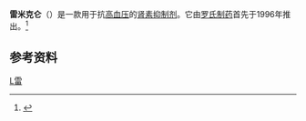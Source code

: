 {{medical}}
{{drugbox
| verifiedrevid = 408987039
|IUPAC_name= (2''S'')-2-[(2''R'')-2-benzyl-3-(2-methylpropane-2-sulfonyl)propanamido]-''N''-[(2''R'',3''S'',4''R'')-1-cyclohexyl-4-cyclopropyl-3,4-dihydroxybutan-2-yl]-3-(1''H''-imidazol-4-yl)propanamide
|image=Remikiren.svg
| ChemSpiderID_Ref = {{chemspidercite|correct|chemspider}}
| ChemSpiderID = 4884377
| InChI = 1/C33H50N4O6S/c1-33(2,3)44(42,43)20-25(16-22-10-6-4-7-11-22)31(40)37-28(18-26-19-34-21-35-26)32(41)36-27(17-23-12-8-5-9-13-23)30(39)29(38)24-14-15-24/h4,6-7,10-11,19,21,23-25,27-30,38-39H,5,8-9,12-18,20H2,1-3H3,(H,34,35)(H,36,41)(H,37,40)/t25-,27+,28+,29+,30-/m1/s1
| InChIKey = UXIGZRQVLGFTOU-VQXQMPIVBV
| smiles = O=S(=O)(C(C)(C)C)C[C@H](C(=O)N[C@H](C(=O)N[C@@H](CC1CCCCC1)[C@@H](O)[C@@H](O)C2CC2)Cc3cncn3)Cc4ccccc4
| ChEMBL_Ref = {{ebicite|correct|EBI}}
| ChEMBL = 31601
| StdInChI_Ref = {{stdinchicite|correct|chemspider}}
| StdInChI = 1S/C33H50N4O6S/c1-33(2,3)44(42,43)20-25(16-22-10-6-4-7-11-22)31(40)37-28(18-26-19-34-21-35-26)32(41)36-27(17-23-12-8-5-9-13-23)30(39)29(38)24-14-15-24/h4,6-7,10-11,19,21,23-25,27-30,38-39H,5,8-9,12-18,20H2,1-3H3,(H,34,35)(H,36,41)(H,37,40)/t25-,27+,28+,29+,30-/m1/s1
| StdInChIKey_Ref = {{stdinchicite|correct|chemspider}}
| StdInChIKey = UXIGZRQVLGFTOU-VQXQMPIVSA-N
| InChI1 = 1S/C33H50N4O6S/c1-33(2,3)44(42,43)20-25(16-22-10-6-4-7-11-22)31(40)37-28(18-26-19-34-21-35-26)32(41)36-27(17-23-12-8-5-9-13-23)30(39)29(38)24-14-15-24/h4,6-7,10-11,19,21,23-25,27-30,38-39H,5,8-9,12-18,20H2,1-3H3,(H,34,35)(H,36,41)(H,37,40)/t25-,27+,28+,29+,30-/m1/s1
| InChIKey1 = UXIGZRQVLGFTOU-VQXQMPIVSA-N
| CAS_number_Ref = {{cascite|correct|??}}
| CAS_number=126222-34-2
|ATC_prefix=C09
|ATC_suffix=XA01
|ATC_supplemental=
|PubChem = 6324659
|DrugBank=APRD00163
| KEGG_Ref = {{keggcite|correct|kegg}}
| KEGG = D09038
|C=33|H=50|N=4|O=6|S=1
|molecular_weight=630.839 g/mol
|bioavailability=
|protein_bound=83%
|metabolism=
|elimination_half-life=
|excretion=
|pregnancy_AU=<!-- A / B1 / B2 / B3 / C / D / X -->
|pregnancy_US=<!-- A / B / C / D / X -->
|pregnancy_category=
|legal_AU=<!-- Unscheduled / S2 / S4 / S8 -->
|legal_UK=<!-- GSL / P / POM / CD -->
|legal_US=<!-- OTC / Rx-only -->
|legal_status=
|routes_of_administration=
}}
'''雷米克仑'''（{{lang-en|Remikiren}}）是一款用于抗[[高血压|高血压]]的[[肾素抑制剂|肾素抑制剂]]。它由[[罗氏|罗氏制药]]首先于1996年推出。<ref>{{cite journal |author=Richter WF, Whitby BR, Chou RC |title=Distribution of remikiren, a potent orally active inhibitor of human renin, in laboratory animals |journal=Xenobiotica |volume=26 |issue=3 |pages=243–54 |year=1996 |pmid=8730917 |doi=10.3109/00498259609046705}}</ref>

==参考资料==
{{reflist}}

{{基于肾素-血管紧张素系统的抗高血压药}}

[[Category:抗高血压药物|L雷]]